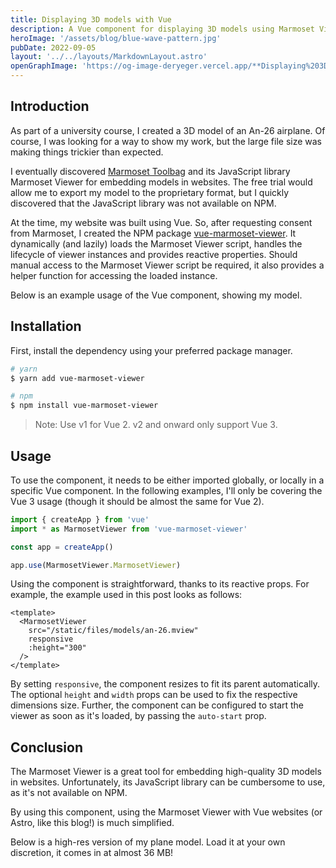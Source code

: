 ```yaml
---
title: Displaying 3D models with Vue
description: A Vue component for displaying 3D models using Marmoset Viewer.
heroImage: '/assets/blog/blue-wave-pattern.jpg'
pubDate: 2022-09-05
layout: '../../layouts/MarkdownLayout.astro'
openGraphImage: 'https://og-image-deryeger.vercel.app/**Displaying%203D%20models%20with%20Vue**.png?theme=dark&md=1&fontSize=100px&images=https%3A%2F%2Fjan-mueller.at%2Fog-image-light.svg&images=https%3A%2F%2Fupload.wikimedia.org%2Fwikipedia%2Fcommons%2F9%2F95%2FVue.js_Logo_2.svg&images=https%3A%2F%2Fviewer.marmoset.co%2Fmain%2Fdata%2Flogo4x.png'
---
```



## Introduction

As part of a university course, I created a 3D model of an An-26 airplane.
Of course, I was looking for a way to show my work, but the large file size was making things trickier than expected.

I eventually discovered [Marmoset Toolbag](https://marmoset.co/toolbag/) and its JavaScript library Marmoset Viewer for embedding models in websites.
The free trial would allow me to export my model to the proprietary format, but I quickly discovered that the JavaScript library was not available on NPM.

At the time, my website was built using Vue.
So, after requesting consent from Marmoset, I created the NPM package [vue-marmoset-viewer](https://github.com/DerYeger/vue-marmoset-viewer).
It dynamically (and lazily) loads the Marmoset Viewer script, handles the lifecycle of viewer instances and provides reactive properties.
Should manual access to the Marmoset Viewer script be required, it also provides a helper function for accessing the loaded instance.

Below is an example usage of the Vue component, showing my model.

<VueMarmosetViewer client:only="vue" src="/static/files/models/an-26.mview" />

## Installation

First, install the dependency using your preferred package manager.

```bash
# yarn
$ yarn add vue-marmoset-viewer

# npm
$ npm install vue-marmoset-viewer
```

> Note: Use v1 for Vue 2. v2 and onward only support Vue 3.

## Usage

To use the component, it needs to be either imported globally, or locally in a specific Vue component.
In the following examples, I'll only be covering the Vue 3 usage (though it should be almost the same for Vue 2).

```ts
import { createApp } from 'vue'
import * as MarmosetViewer from 'vue-marmoset-viewer'

const app = createApp()

app.use(MarmosetViewer.MarmosetViewer)
```

Using the component is straightforward, thanks to its reactive props.
For example, the example used in this post looks as follows:

```vue
<template>
  <MarmosetViewer
    src="/static/files/models/an-26.mview"
    responsive
    :height="300"
  />
</template>
```

By setting `responsive`, the component resizes to fit its parent automatically.
The optional `height` and `width` props can be used to fix the respective dimensions size.
Further, the component can be configured to start the viewer as soon as it's loaded, by passing the `auto-start` prop.

## Conclusion

The Marmoset Viewer is a great tool for embedding high-quality 3D models in websites.
Unfortunately, its JavaScript library can be cumbersome to use, as it's not available on NPM.

By using this component, using the Marmoset Viewer with Vue websites (or Astro, like this blog!) is much simplified.

Below is a high-res version of my plane model.
Load it at your own discretion, it comes in at almost 36 MB!

<VueMarmosetViewer
  client:only="vue"
  src="/static/files/models/an-26-high-res.mview"
  height={500}
/>
